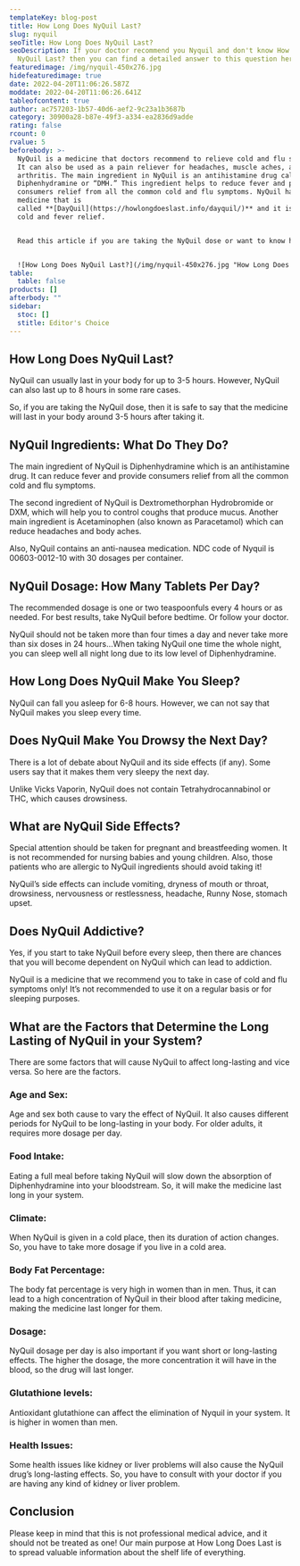 ```yaml
---
templateKey: blog-post
title: How Long Does NyQuil Last?
slug: nyquil
seoTitle: How Long Does NyQuil Last?
seoDescription: If your doctor recommend you Nyquil and don't know How Long Does
  NyQuil Last? then you can find a detailed answer to this question here...
featuredimage: /img/nyquil-450x276.jpg
hidefeaturedimage: true
date: 2022-04-20T11:06:26.587Z
moddate: 2022-04-20T11:06:26.641Z
tableofcontent: true
author: ac757203-1b57-40d6-aef2-9c23a1b3687b
category: 30900a28-b87e-49f3-a334-ea2836d9adde
rating: false
rcount: 0
rvalue: 5
beforebody: >-
  NyQuil is a medicine that doctors recommend to relieve cold and flu symptoms.
  It can also be used as a pain reliever for headaches, muscle aches, and
  arthritis. The main ingredient in NyQuil is an antihistamine drug called
  Diphenhydramine or “DMH.” This ingredient helps to reduce fever and provides
  consumers relief from all the common cold and flu symptoms. NyQuil has another
  medicine that is
  called **[DayQuil](https://howlongdoeslast.info/dayquil/)** and it is also for
  cold and fever relief.


  Read this article if you are taking the NyQuil dose or want to know how long NyQuil does last.


  ![How Long Does NyQuil Last?](/img/nyquil-450x276.jpg "How Long Does NyQuil Last?")
table:
  table: false
products: []
afterbody: ""
sidebar:
  stoc: []
  stitle: Editor's Choice
---
```

## How Long Does NyQuil Last?

NyQuil can usually last in your body for up to 3-5 hours. However, NyQuil can also last up to 8 hours in some rare cases.

So, if you are taking the NyQuil dose, then it is safe to say that the medicine will last in your body around 3-5 hours after taking it.

## NyQuil Ingredients: What Do They Do?

The main ingredient of NyQuil is Diphenhydramine which is an antihistamine drug. It can reduce fever and provide consumers relief from all the common cold and flu symptoms.

The second ingredient of NyQuil is Dextromethorphan Hydrobromide or DXM, which will help you to control coughs that produce mucus. Another main ingredient is Acetaminophen (also known as Paracetamol) which can reduce headaches and body aches.

Also, NyQuil contains an anti-nausea medication. NDC code of Nyquil is 00603-0012-10 with 30 dosages per container.

## NyQuil Dosage: How Many Tablets Per Day?

The recommended dosage is one or two teaspoonfuls every 4 hours or as needed. For best results, take NyQuil before bedtime. Or follow your doctor.

NyQuil should not be taken more than four times a day and never take more than six doses in 24 hours…When taking NyQuil one time the whole night, you can sleep well all night long due to its low level of Diphenhydramine.

## How Long Does NyQuil Make You Sleep?

NyQuil can fall you asleep for 6-8 hours. However, we can not say that NyQuil makes you sleep every time.

## Does NyQuil Make You Drowsy the Next Day?

There is a lot of debate about NyQuil and its side effects (if any). Some users say that it makes them very sleepy the next day.

Unlike Vicks Vaporin, NyQuil does not contain Tetrahydrocannabinol or THC, which causes drowsiness.

## What are NyQuil Side Effects?

Special attention should be taken for pregnant and breastfeeding women. It is not recommended for nursing babies and young children. Also, those patients who are allergic to NyQuil ingredients should avoid taking it!

NyQuil’s side effects can include vomiting, dryness of mouth or throat, drowsiness, nervousness or restlessness, headache, Runny Nose, stomach upset.

## Does NyQuil Addictive?

Yes, if you start to take NyQuil before every sleep, then there are chances that you will become dependent on NyQuil which can lead to addiction.

NyQuil is a medicine that we recommend you to take in case of cold and flu symptoms only! It’s not recommended to use it on a regular basis or for sleeping purposes.

## What are the Factors that Determine the Long Lasting of NyQuil in your System?

There are some factors that will cause NyQuil to affect long-lasting and vice versa. So here are the factors.

### **Age and Sex:**

Age and sex both cause to vary the effect of NyQuil. It also causes different periods for NyQuil to be long-lasting in your body. For older adults, it requires more dosage per day.

### **Food Intake:**

Eating a full meal before taking NyQuil will slow down the absorption of Diphenhydramine into your bloodstream. So, it will make the medicine last long in your system.

### **Climate:**

When NyQuil is given in a cold place, then its duration of action changes. So, you have to take more dosage if you live in a cold area.

### **Body Fat Percentage:**

The body fat percentage is very high in women than in men. Thus, it can lead to a high concentration of NyQuil in their blood after taking medicine, making the medicine last longer for them.

### **Dosage:**

NyQuil dosage per day is also important if you want short or long-lasting effects. The higher the dosage, the more concentration it will have in the blood, so the drug will last longer.

### **Glutathione levels:**

Antioxidant glutathione can affect the elimination of Nyquil in your system. It is higher in women than men.

### **Health Issues:**

Some health issues like kidney or liver problems will also cause the NyQuil drug’s long-lasting effects. So, you have to consult with your doctor if you are having any kind of kidney or liver problem.

## Conclusion

Please keep in mind that this is not professional medical advice, and it should not be treated as one! Our main purpose at How Long Does Last is to spread valuable information about the shelf life of everything.